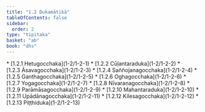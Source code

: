 ```yaml
---
title: "1.2 Dukamātikā"
tableOfContents: false
sidebar:
  order: 2
type: "tipitaka"
basket: "ab"
book: "dhs"
---
```



<DynamicBreadcrumb />



<TableOfContents book="dhs" section="1.2">
* [1.2.1 Hetugocchaka](1-2/1-2-1)
* [1.2.2 Cūḷantaraduka](1-2/1-2-2)
* [1.2.3 Āsavagocchaka](1-2/1-2-3)
* [1.2.4 Saññojanagocchaka](1-2/1-2-4)
* [1.2.5 Ganthagocchaka](1-2/1-2-5)
* [1.2.6 Oghagocchaka](1-2/1-2-6)
* [1.2.7 Yogagocchaka](1-2/1-2-7)
* [1.2.8 Nīvaraṇagocchaka](1-2/1-2-8)
* [1.2.9 Parāmāsagocchaka](1-2/1-2-9)
* [1.2.10 Mahantaraduka](1-2/1-2-10)
* [1.2.11 Upādānagocchaka](1-2/1-2-11)
* [1.2.12 Kilesagocchaka](1-2/1-2-12)
* [1.2.13 Piṭṭhiduka](1-2/1-2-13)
</TableOfContents>
